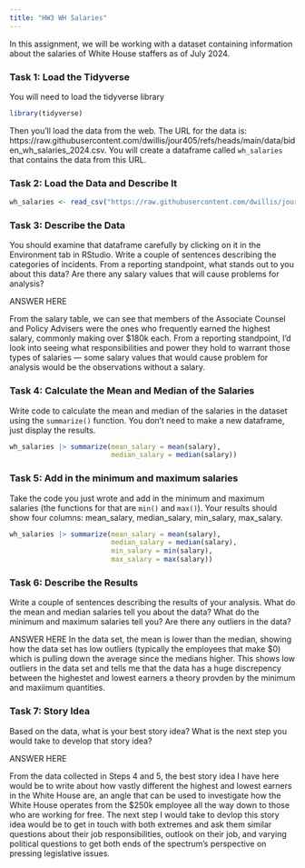 ```yaml
---
title: "HW3 WH Salaries"
---
```


In this assignment, we will be working with a dataset containing information about the salaries of White House staffers as of July 2024.

### Task 1: Load the Tidyverse

You will need to load the tidyverse library

```r
library(tidyverse)
```

Then you'll load the data from the web. The URL for the data is: https://raw.githubusercontent.com/dwillis/jour405/refs/heads/main/data/biden_wh_salaries_2024.csv. You will create a dataframe called `wh_salaries` that contains the data from this URL.

### Task 2: Load the Data and Describe It

```r
wh_salaries <- read_csv("https://raw.githubusercontent.com/dwillis/jour405/refs/heads/main/data/biden_wh_salaries_2024.csv")
```
### Task 3: Describe the Data

You should examine that dataframe carefully by clicking on it in the Environment tab in RStudio. Write a couple of sentences describing the categories of incidents. From a reporting standpoint, what stands out to you about this data? Are there any salary values that will cause problems for analysis?

ANSWER HERE

From the salary table, we can see that members of the Associate Counsel and Policy Advisers were the ones who frequently earned the highest salary, commonly making over $180k each. From a reporting standpoint, I'd look into seeing what responsibilities and power they hold to warrant those types of salaries — some salary values that would cause problem for analysis would be the observations without a salary.

### Task 4: Calculate the Mean and Median of the Salaries

Write code to calculate the mean and median of the salaries in the dataset using the `summarize()` function. You don't need to make a new dataframe, just display the results.

```r
wh_salaries |> summarize(mean_salary = mean(salary),
                         median_salary = median(salary))
```

### Task 5: Add in the minimum and maximum salaries

Take the code you just wrote and add in the minimum and maximum salaries (the functions for that are `min()` and `max()`). Your results should show four columns: mean_salary, median_salary, min_salary, max_salary.

```r
wh_salaries |> summarize(mean_salary = mean(salary),
                         median_salary = median(salary),
                         min_salary = min(salary),
                         max_salary = max(salary))
```

### Task 6: Describe the Results

Write a couple of sentences describing the results of your analysis. What do the mean and median salaries tell you about the data? What do the minimum and maximum salaries tell you? Are there any outliers in the data?

ANSWER HERE
In the data set, the mean is lower than the median, showing how the data set has low outliers (typically the employees that make $0) which is pulling down the average since the medians higher. This shows low outliers in the data set and tells me that the data has a huge discrepency between the highestet and lowest earners a theory provden by the minimum and maxiimum quantities.

### Task 7: Story Idea

Based on the data, what is your best story idea? What is the next step you would take to develop that story idea?

ANSWER HERE

From the data collected in Steps 4 and 5, the best story idea I have here would be to write about how vastly different the highest and lowest earners in the White House are, an angle that can be used to investigate how the White House operates from the $250k employee all the way down to those who are working for free. The next step I would take to devlop this story idea would be to get in touch with both extremes and ask them similar questions about their job responsibilities, outlook on their job, and varying political questions to get both ends of the spectrum's perspective on pressing legislative issues.
